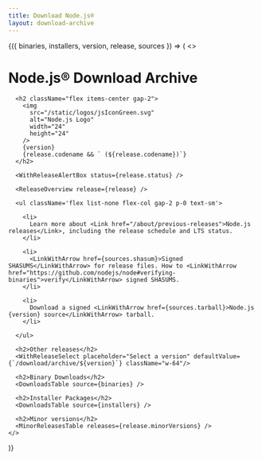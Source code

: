 ```yaml
---
title: Download Node.js®
layout: download-archive
---
```


<WithDownloadArchive>
  {({ binaries, installers, version, release, sources }) => (
    <>
      <h1>Node.js® Download Archive</h1>

      <h2 className="flex items-center gap-2">
        <img
          src="/static/logos/jsIconGreen.svg"
          alt="Node.js Logo"
          width="24"
          height="24"
        />
        {version}
        {release.codename && ` (${release.codename})`}
      </h2>

      <WithReleaseAlertBox status={release.status} />

      <ReleaseOverview release={release} />

      <ul className='flex list-none flex-col gap-2 p-0 text-sm'>

        <li>
          Learn more about <Link href="/about/previous-releases">Node.js releases</Link>, including the release schedule and LTS status.
        </li>

        <li>
          <LinkWithArrow href={sources.shasum}>Signed SHASUMS</LinkWithArrow> for release files. How to <LinkWithArrow href="https://github.com/nodejs/node#verifying-binaries">verify</LinkWithArrow> signed SHASUMS.
        </li>

        <li>
          Download a signed <LinkWithArrow href={sources.tarball}>Node.js {version} source</LinkWithArrow> tarball.
        </li>

      </ul>

      <h2>Other releases</h2>
      <WithReleaseSelect placeholder="Select a version" defaultValue={`/download/archive/${version}`} className="w-64"/>

      <h2>Binary Downloads</h2>
      <DownloadsTable source={binaries} />

      <h2>Installer Packages</h2>
      <DownloadsTable source={installers} />

      <h2>Minor versions</h2>
      <MinorReleasesTable releases={release.minorVersions} />
    </>

)}

</WithDownloadArchive>
